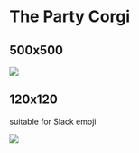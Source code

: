 # The Party Corgi

## 500x500

![](/party-corgi/party-corgi.gif)

## 120x120

suitable for Slack emoji

![](/party-corgi/party-corgi-120.gif)
